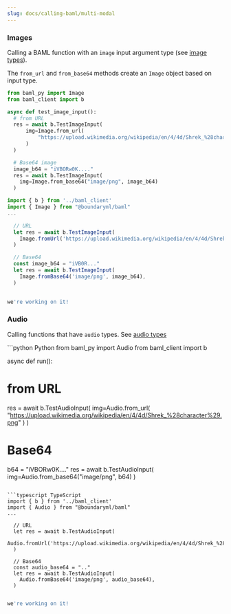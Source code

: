 ```yaml
---
slug: docs/calling-baml/multi-modal
---
```



### Images 
Calling a BAML function with an `image` input argument type (see [image types](../snippets/supported-types.mdx)).

The `from_url` and `from_base64` methods create an `Image` object based on input type.
<CodeBlocks>
```python Python
from baml_py import Image
from baml_client import b

async def test_image_input():
  # from URL
  res = await b.TestImageInput(
      img=Image.from_url(
          "https://upload.wikimedia.org/wikipedia/en/4/4d/Shrek_%28character%29.png"
      )
  )

  # Base64 image
  image_b64 = "iVBORw0K...."
  res = await b.TestImageInput(
    img=Image.from_base64("image/png", image_b64)
  )
```

```typescript TypeScript
import { b } from '../baml_client'
import { Image } from "@boundaryml/baml"
...

  // URL
  let res = await b.TestImageInput(
    Image.fromUrl('https://upload.wikimedia.org/wikipedia/en/4/4d/Shrek_%28character%29.png'),
  )

  // Base64
  const image_b64 = "iVB0R..."
  let res = await b.TestImageInput(
    Image.fromBase64('image/png', image_b64),
  )
  
```

```ruby Ruby (beta)
we're working on it!
```

</CodeBlocks>
 
### Audio
Calling functions that have `audio` types. See [audio types](../snippets/supported-types.mdx)

<CodeBlocks>
```python Python
from baml_py import Audio
from baml_client import b

async def run():
  # from URL
  res = await b.TestAudioInput(
      img=Audio.from_url(
          "https://upload.wikimedia.org/wikipedia/en/4/4d/Shrek_%28character%29.png"
      )
  )

  # Base64
  b64 = "iVBORw0K...."
  res = await b.TestAudioInput(
    img=Audio.from_base64("image/png", b64)
  )
```

```typescript TypeScript
import { b } from '../baml_client'
import { Audio } from "@boundaryml/baml"
...

  // URL
  let res = await b.TestAudioInput(
    Audio.fromUrl('https://upload.wikimedia.org/wikipedia/en/4/4d/Shrek_%28character%29.mp4'),
  )

  // Base64
  const audio_base64 = ".."
  let res = await b.TestAudioInput(
    Audio.fromBase64('image/png', audio_base64),
  )
  
```

```ruby Ruby (beta)
we're working on it!
```
</CodeBlocks>
